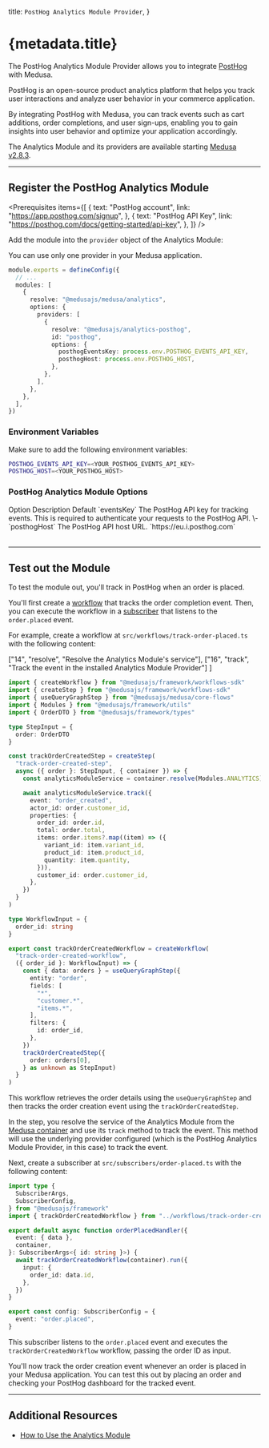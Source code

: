 
  title: `PostHog Analytics Module Provider`,
}

# {metadata.title}

The PostHog Analytics Module Provider allows you to integrate [PostHog](https://posthog.com/) with Medusa.

PostHog is an open-source product analytics platform that helps you track user interactions and analyze user behavior in your commerce application.

By integrating PostHog with Medusa, you can track events such as cart additions, order completions, and user sign-ups, enabling you to gain insights into user behavior and optimize your application accordingly.

<Note>

The Analytics Module and its providers are available starting [Medusa v2.8.3](https://github.com/medusajs/medusa/releases/tag/v2.8.3).

</Note>

---

## Register the PostHog Analytics Module

<Prerequisites
  items={[
    {
      text: "PostHog account",
      link: "https://app.posthog.com/signup",
    },
    {
      text: "PostHog API Key",
      link: "https://posthog.com/docs/getting-started/api-key",
    },
  ]}
/>

Add the module into the `provider` object of the Analytics Module:

<Note>

You can use only one provider in your Medusa application.

</Note>

```ts title="medusa-config.ts"
module.exports = defineConfig({
  // ...
  modules: [
    {
      resolve: "@medusajs/medusa/analytics",
      options: {
        providers: [
          {
            resolve: "@medusajs/analytics-posthog",
            id: "posthog",
            options: {
              posthogEventsKey: process.env.POSTHOG_EVENTS_API_KEY,
              posthogHost: process.env.POSTHOG_HOST,
            },
          },
        ],
      },
    },
  ],
})
```

### Environment Variables

Make sure to add the following environment variables:

```bash
POSTHOG_EVENTS_API_KEY=<YOUR_POSTHOG_EVENTS_API_KEY>
POSTHOG_HOST=<YOUR_POSTHOG_HOST>
```

### PostHog Analytics Module Options

<Table>
  <Table.Header>
    <Table.Row>
      <Table.HeaderCell>
        Option
      </Table.HeaderCell>
      <Table.HeaderCell>
        Description
      </Table.HeaderCell>
      <Table.HeaderCell>
        Default
      </Table.HeaderCell>
    </Table.Row>
  </Table.Header>
  <Table.Body>
    <Table.Row>
      <Table.Cell>
        `eventsKey`
      </Table.Cell>
      <Table.Cell>
        The PostHog API key for tracking events. This is required to authenticate your requests to the PostHog API.
      </Table.Cell>
      <Table.Cell>
        \-
      </Table.Cell>
    </Table.Row>
    <Table.Row>
      <Table.Cell>
        `posthogHost`
      </Table.Cell>
      <Table.Cell>
        The PostHog API host URL.
      </Table.Cell>
      <Table.Cell>
        `https://eu.i.posthog.com`
      </Table.Cell>
    </Table.Row>
  </Table.Body>
</Table>

---

## Test out the Module

To test the module out, you'll track in PostHog when an order is placed.

You'll first create a [workflow](!docs!/learn/fundamentals/workflows) that tracks the order completion event. Then, you can execute the workflow in a [subscriber](!docs!/learn/fundamentals/events-and-subscribers) that listens to the `order.placed` event.

For example, create a workflow at `src/workflows/track-order-placed.ts` with the following content:

  ["14", "resolve", "Resolve the Analytics Module's service"],
  ["16", "track", "Track the event in the installed Analytics Module Provider"]
]

```ts title="src/workflows/track-order-created.ts" highlights={workflowHighlights}
import { createWorkflow } from "@medusajs/framework/workflows-sdk"
import { createStep } from "@medusajs/framework/workflows-sdk"
import { useQueryGraphStep } from "@medusajs/medusa/core-flows"
import { Modules } from "@medusajs/framework/utils"
import { OrderDTO } from "@medusajs/framework/types"

type StepInput = {
  order: OrderDTO
}

const trackOrderCreatedStep = createStep(
  "track-order-created-step",
  async ({ order }: StepInput, { container }) => {
    const analyticsModuleService = container.resolve(Modules.ANALYTICS)

    await analyticsModuleService.track({
      event: "order_created",
      actor_id: order.customer_id,
      properties: {
        order_id: order.id,
        total: order.total,
        items: order.items?.map((item) => ({
          variant_id: item.variant_id,
          product_id: item.product_id,
          quantity: item.quantity,
        })),
        customer_id: order.customer_id,
      },
    })
  }
)

type WorkflowInput = {
  order_id: string
}

export const trackOrderCreatedWorkflow = createWorkflow(
  "track-order-created-workflow",
  ({ order_id }: WorkflowInput) => {
    const { data: orders } = useQueryGraphStep({
      entity: "order",
      fields: [
        "*",
        "customer.*",
        "items.*",
      ],
      filters: {
        id: order_id,
      },
    })
    trackOrderCreatedStep({
      order: orders[0],
    } as unknown as StepInput)
  }
)
```

This workflow retrieves the order details using the `useQueryGraphStep` and then tracks the order creation event using the `trackOrderCreatedStep`.

In the step, you resolve the service of the Analytics Module from the [Medusa container](!docs!/learn/fundamentals/medusa-container) and use its `track` method to track the event. This method will use the underlying provider configured (which is the PostHog Analytics Module Provider, in this case) to track the event.

Next, create a subscriber at `src/subscribers/order-placed.ts` with the following content:

```ts title="src/subscribers/order-placed.ts"
import type {
  SubscriberArgs,
  SubscriberConfig,
} from "@medusajs/framework"
import { trackOrderCreatedWorkflow } from "../workflows/track-order-created"

export default async function orderPlacedHandler({
  event: { data },
  container,
}: SubscriberArgs<{ id: string }>) {
  await trackOrderCreatedWorkflow(container).run({
    input: {
      order_id: data.id,
    },
  })
}

export const config: SubscriberConfig = {
  event: "order.placed",
}
```

This subscriber listens to the `order.placed` event and executes the `trackOrderCreatedWorkflow` workflow, passing the order ID as input.

You'll now track the order creation event whenever an order is placed in your Medusa application. You can test this out by placing an order and checking your PostHog dashboard for the tracked event.

---

## Additional Resources

- [How to Use the Analytics Module](/references/analytics/service)